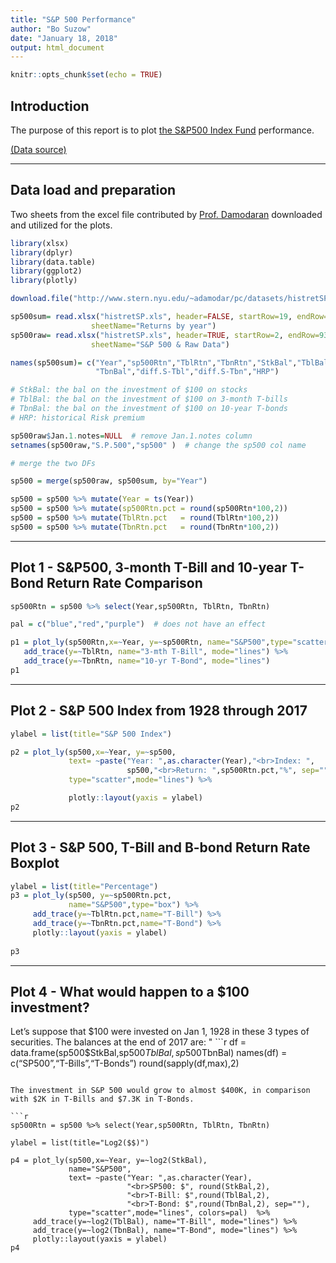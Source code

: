```yaml
---
title: "S&P 500 Performance"
author: "Bo Suzow"
date: "January 18, 2018"
output: html_document
---
```


```r
knitr::opts_chunk$set(echo = TRUE)
```

## Introduction

The purpose of this report is to plot [the S&P500 Index Fund](https://en.wikipedia.org/wiki/S%26P_500_Index) performance. 

[(Data source)](http://www.stern.nyu.edu/~adamodar/pc/datasets/histretSP.xls)

***
## Data load and preparation

Two sheets from the excel file contributed by [Prof. Damodaran](http://pages.stern.nyu.edu/~adamodar/) downloaded and utilized for the plots. 

```r
library(xlsx)
library(dplyr)
library(data.table)
library(ggplot2)
library(plotly)

download.file("http://www.stern.nyu.edu/~adamodar/pc/datasets/histretSP.xls","histretSP.xls", mode="wb")

sp500sum= read.xlsx("histretSP.xls", header=FALSE, startRow=19, endRow=108, 
                  sheetName="Returns by year")
sp500raw= read.xlsx("histretSP.xls", header=TRUE, startRow=2, endRow=93, 
                  sheetName="S&P 500 & Raw Data")

names(sp500sum)= c("Year","sp500Rtn","TblRtn","TbnRtn","StkBal","TblBal",
                   "TbnBal","diff.S-Tbl","diff.S-Tbn","HRP")

# StkBal: the bal on the investment of $100 on stocks
# TblBal: the bal on the investment of $100 on 3-month T-bills
# TbnBal: the bal on the investment of $100 on 10-year T-bonds
# HRP: historical Risk premium

sp500raw$Jan.1.notes=NULL  # remove Jan.1.notes column
setnames(sp500raw,"S.P.500","sp500" )  # change the sp500 col name

# merge the two DFs

sp500 = merge(sp500raw, sp500sum, by="Year")

sp500 = sp500 %>% mutate(Year = ts(Year))
sp500 = sp500 %>% mutate(sp500Rtn.pct = round(sp500Rtn*100,2))
sp500 = sp500 %>% mutate(TblRtn.pct   = round(TblRtn*100,2))
sp500 = sp500 %>% mutate(TbnRtn.pct   = round(TbnRtn*100,2))
```

***
## Plot 1 - S&P500, 3-month T-Bill and 10-year T-Bond Return Rate Comparison

```r
sp500Rtn = sp500 %>% select(Year,sp500Rtn, TblRtn, TbnRtn)

pal = c("blue","red","purple")  # does not have an effect

p1 = plot_ly(sp500Rtn,x=~Year, y=~sp500Rtn, name="S&P500",type="scatter",mode="lines", colors=pal) %>%
   add_trace(y=~TblRtn, name="3-mth T-Bill", mode="lines") %>%
   add_trace(y=~TbnRtn, name="10-yr T-Bond", mode="lines")
p1

```

***
## Plot 2 - S&P 500 Index from 1928 through 2017


```r

ylabel = list(title="S&P 500 Index")

p2 = plot_ly(sp500,x=~Year, y=~sp500,
             text= ~paste("Year: ",as.character(Year),"<br>Index: ",
                          sp500,"<br>Return: ",sp500Rtn.pct,"%", sep=""),
             type="scatter",mode="lines") %>%

             plotly::layout(yaxis = ylabel)
p2
```

***
## Plot 3 - S&P 500, T-Bill and B-bond Return Rate Boxplot

```r
ylabel = list(title="Percentage")
p3 = plot_ly(sp500, y=~sp500Rtn.pct,
             name="S&P500",type="box") %>%
     add_trace(y=~TblRtn.pct,name="T-Bill") %>%
     add_trace(y=~TbnRtn.pct,name="T-Bond") %>%
     plotly::layout(yaxis = ylabel)
   
p3
```

***
## Plot 4 - What would happen to a $100 investment?

Let's suppose that $100 were invested on Jan 1, 1928 in these 3 types of securities. The balances at the end of 2017 are:
"
```r
df = data.frame(sp500$StkBal,sp500$TblBal,sp500$TbnBal)
names(df) = c("SP500","T-Bills","T-Bonds")
round(sapply(df,max),2)

```

The investment in S&P 500 would grow to almost $400K, in comparison with $2K in T-Bills and $7.3K in T-Bonds.

```r

sp500Rtn = sp500 %>% select(Year,sp500Rtn, TblRtn, TbnRtn)

ylabel = list(title="Log2($$)")

p4 = plot_ly(sp500,x=~Year, y=~log2(StkBal),
             name="S&P500",
             text= ~paste("Year: ",as.character(Year),
                          "<br>SP500: $", round(StkBal,2),
                          "<br>T-Bill: $",round(TblBal,2),
                          "<br>T-Bond: $",round(TbnBal,2), sep=""),
             type="scatter",mode="lines", colors=pal)  %>%
     add_trace(y=~log2(TblBal), name="T-Bill", mode="lines") %>%  
     add_trace(y=~log2(TbnBal), name="T-Bond", mode="lines") %>%
     plotly::layout(yaxis = ylabel)
p4

```

```r

```

```r

```
